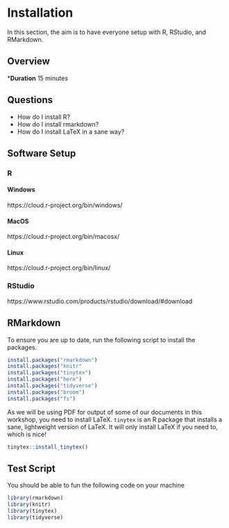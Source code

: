 # Installation

In this section, the aim is to have everyone setup with R, RStudio, and RMarkdown.

## Overview

***Duration** 15 minutes

## Questions

* How do I install R?
* How do I install rmarkdown?
* How do I install LaTeX in a sane way?

## Software Setup

### R

#### Windows

https://cloud.r-project.org/bin/windows/

#### MacOS

https://cloud.r-project.org/bin/macosx/

#### Linux

https://cloud.r-project.org/bin/linux/

### RStudio

https://www.rstudio.com/products/rstudio/download/#download

## RMarkdown

To ensure you are up to date, run the following script to install the packages.

```r
install.packages("rmarkdown")
install.packages("knitr" 
install.packages("tinytex")
install.packages("here")
install.packages("tidyverse")
install.packages("broom")
install.packages("fs")
```

As we will be using PDF for output of some of our documents in this workshop, you need to install LaTeX. `tinytex` is an R package that installs a sane, lightweight version of LaTeX. It will only install LaTeX if you need to, which is nice!

```r
tinytex::install_tinytex()
```

## Test Script

You should be able to fun the following code on your machine

```r
library(rmarkdown)
library(knitr)
library(tinytex)
library(tidyverse)
```
